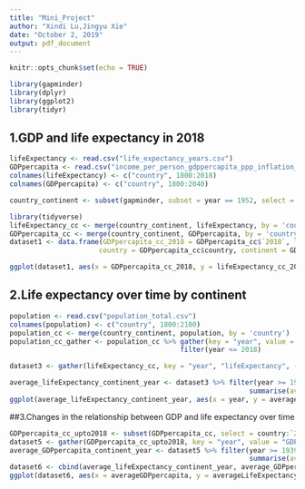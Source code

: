 ---
title: "Mini_Project"
author: "Xindi Lu,Jingyu Xie"
date: "October 2, 2019"
output: pdf_document
---

```{r setup, include=FALSE}
knitr::opts_chunk$set(echo = TRUE)
```

```{r}
library(gapminder)
library(dplyr)
library(ggplot2)
library(tidyr)
```


## 1.GDP and life expectancy in 2018
```{r echo = FALSE}
lifeExpectancy <- read.csv("life_expectancy_years.csv")
GDPpercapita <- read.csv("income_per_person_gdppercapita_ppp_inflation_adjusted.csv")
colnames(lifeExpectancy) <- c("country", 1800:2018)
colnames(GDPpercapita) <- c("country", 1800:2040)
```

```{r echo = FALSE}
country_continent <- subset(gapminder, subset = year == 1952, select = c(country, continent))
```

```{r echo = FALSE, message = FALSE}
library(tidyverse)
lifeExpectancy_cc <- merge(country_continent, lifeExpectancy, by = 'country')
GDPpercapita_cc <- merge(country_continent, GDPpercapita, by = 'country')
dataset1 <- data.frame(GDPpercapita_cc_2018 = GDPpercapita_cc$`2018`, lifeExpectancy_cc_2018 = lifeExpectancy_cc$`2018`,
                      country = GDPpercapita_cc$country, continent = GDPpercapita_cc$continent)

ggplot(dataset1, aes(x = GDPpercapita_cc_2018, y = lifeExpectancy_cc_2018)) + geom_point() + facet_wrap(~ continent)  + geom_smooth(method = 'gam', formula = y ~ sqrt(x), se = FALSE) + ggtitle("Life expectancy vary with GDP per capital in 2018 in each continent") + labs(x = "GDP per capital", y = "life expectancy")

```



## 2.Life expectancy over time by continent
```{r}
population <- read.csv("population_total.csv")
colnames(population) <- c("country", 1800:2100)
population_cc <- merge(country_continent, population, by = 'country')
population_cc_gather <- population_cc %>% gather(key = "year", value = "population", -c(country, continent)) %>% 
                                          filter(year <= 2018) 
```

```{r echo = FALSE}
dataset3 <- gather(lifeExpectancy_cc, key = "year", "lifeExpectancy", -c(country, continent))

average_lifeExpectancy_continent_year <- dataset3 %>% filter(year >= 1939) %>% group_by(continent, year) %>% 
                                                           summarise(averageLifeExpectancy = mean(lifeExpectancy))
ggplot(average_lifeExpectancy_continent_year, aes(x = year, y = averageLifeExpectancy, group = continent, color = continent)) + geom_line()+ scale_x_discrete(breaks = seq(1950, 2020, by = 10)) + ggtitle("Average life expectancy changes by years in each continent \nsince World War 2 ") + labs(x = "year", y="average life expectancy")
```



##3.Changes in the relationship between GDP and life expectancy over time

```{r}

GDPpercapita_cc_upto2018 <- subset(GDPpercapita_cc, select = country:`2018`)
dataset5 <- gather(GDPpercapita_cc_upto2018, key = "year", value = "GDPpercapita", -c(country, continent))
average_GDPpercapita_continent_year <- dataset5 %>% filter(year >= 1939) %>% group_by(continent, year) %>% 
                                                           summarise(averageGDPpercapita = mean(GDPpercapita))
dataset6 <- cbind(average_lifeExpectancy_continent_year, average_GDPpercapita_continent_year)
ggplot(dataset6, aes(x = averageGDPpercapita, y = averageLifeExpectancy, group = continent, color = continent)) + geom_point() + ggtitle("life expectancy versus GDP per capital in each continent since \nWorld War 2") + labs(x = "GDP per capital", y = "average life expectancy(weighted)")

```

